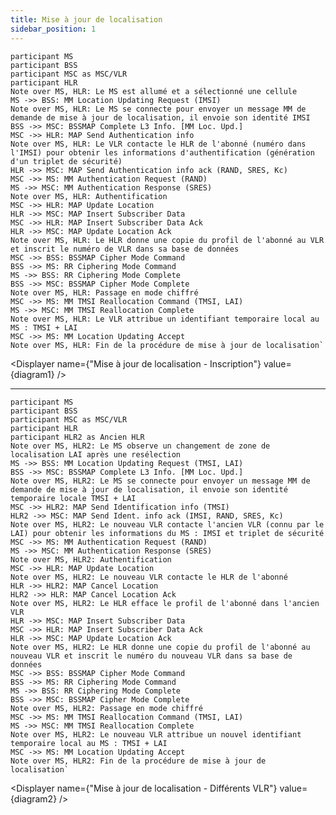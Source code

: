 ```yaml
---
title: Mise à jour de localisation
sidebar_position: 1
---
```



    participant MS
    participant BSS
    participant MSC as MSC/VLR
    participant HLR
    Note over MS, HLR: Le MS est allumé et a sélectionné une cellule
    MS ->> BSS: MM Location Updating Request (IMSI)
    Note over MS, HLR: Le MS se connecte pour envoyer un message MM de demande de mise à jour de localisation, il envoie son identité IMSI
    BSS ->> MSC: BSSMAP Complete L3 Info. [MM Loc. Upd.]
    MSC ->> HLR: MAP Send Authentication info
    Note over MS, HLR: Le VLR contacte le HLR de l'abonné (numéro dans l'IMSI) pour obtenir les informations d'authentification (génération d'un triplet de sécurité)
    HLR ->> MSC: MAP Send Authentication info ack (RAND, SRES, Kc)
    MSC ->> MS: MM Authentication Request (RAND)
    MS ->> MSC: MM Authentication Response (SRES)
    Note over MS, HLR: Authentification
    MSC ->> HLR: MAP Update Location
    HLR ->> MSC: MAP Insert Subscriber Data
    MSC ->> HLR: MAP Insert Subscriber Data Ack
    HLR ->> MSC: MAP Update Location Ack
    Note over MS, HLR: Le HLR donne une copie du profil de l'abonné au VLR et inscrit le numéro de VLR dans sa base de données
    MSC ->> BSS: BSSMAP Cipher Mode Command
    BSS ->> MS: RR Ciphering Mode Command
    MS ->> BSS: RR Ciphering Mode Complete
    BSS ->> MSC: BSSMAP Cipher Mode Complete
    Note over MS, HLR: Passage en mode chiffré
    MSC ->> MS: MM TMSI Reallocation Command (TMSI, LAI)
    MS ->> MSC: MM TMSI Reallocation Complete
    Note over MS, HLR: Le VLR attribue un identifiant temporaire local au MS : TMSI + LAI
    MSC ->> MS: MM Location Updating Accept
    Note over MS, HLR: Fin de la procédure de mise à jour de localisation`

<Displayer name={"Mise à jour de localisation - Inscription"} value={diagram1} />

---

    participant MS
    participant BSS
    participant MSC as MSC/VLR
    participant HLR
    participant HLR2 as Ancien HLR
    Note over MS, HLR2: Le MS observe un changement de zone de localisation LAI après une resélection
    MS ->> BSS: MM Location Updating Request (TMSI, LAI)
    BSS ->> MSC: BSSMAP Complete L3 Info. [MM Loc. Upd.]
    Note over MS, HLR2: Le MS se connecte pour envoyer un message MM de demande de mise à jour de localisation, il envoie son identité temporaire locale TMSI + LAI
    MSC ->> HLR2: MAP Send Identification info (TMSI)
    HLR2 ->> MSC: MAP Send Ident. info ack (IMSI, RAND, SRES, Kc)
    Note over MS, HLR2: Le nouveau VLR contacte l'ancien VLR (connu par le LAI) pour obtenir les informations du MS : IMSI et triplet de sécurité
    MSC ->> MS: MM Authentication Request (RAND)
    MS ->> MSC: MM Authentication Response (SRES)
    Note over MS, HLR2: Authentification
    MSC ->> HLR: MAP Update Location
    Note over MS, HLR2: Le nouveau VLR contacte le HLR de l'abonné
    HLR ->> HLR2: MAP Cancel Location
    HLR2 ->> HLR: MAP Cancel Location Ack
    Note over MS, HLR2: Le HLR efface le profil de l'abonné dans l'ancien VLR
    HLR ->> MSC: MAP Insert Subscriber Data
    MSC ->> HLR: MAP Insert Subscriber Data Ack
    HLR ->> MSC: MAP Update Location Ack
    Note over MS, HLR2: Le HLR donne une copie du profil de l'abonné au nouveau VLR et inscrit le numéro du nouveau VLR dans sa base de données
    MSC ->> BSS: BSSMAP Cipher Mode Command
    BSS ->> MS: RR Ciphering Mode Command
    MS ->> BSS: RR Ciphering Mode Complete
    BSS ->> MSC: BSSMAP Cipher Mode Complete
    Note over MS, HLR2: Passage en mode chiffré
    MSC ->> MS: MM TMSI Reallocation Command (TMSI, LAI)
    MS ->> MSC: MM TMSI Reallocation Complete
    Note over MS, HLR2: Le nouveau VLR attribue un nouvel identifiant temporaire local au MS : TMSI + LAI
    MSC ->> MS: MM Location Updating Accept
    Note over MS, HLR2: Fin de la procédure de mise à jour de localisation`

<Displayer name={"Mise à jour de localisation - Différents VLR"} value={diagram2} />



